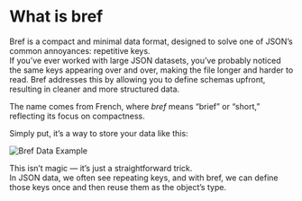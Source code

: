 # What is bref

Bref is a compact and minimal data format, designed to solve one of JSON’s common annoyances: repetitive keys.  
If you’ve ever worked with large JSON datasets, you’ve probably noticed the same keys appearing over and over, making the file longer and harder to read. Bref addresses this by allowing you to define schemas upfront, resulting in cleaner and more structured data.

The name comes from French, where *bref* means “brief” or “short,” reflecting its focus on compactness.

Simply put, it’s a way to store your data like this:

![Bref Data Example](https://mrfrk-images.s3.us-east-1.amazonaws.com/bref_example.webp)

This isn’t magic — it’s just a straightforward trick.  
In JSON data, we often see repeating keys, and with bref, we can define those keys once and then reuse them as the object’s type.
